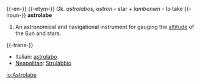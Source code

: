 {{-en-}}
{{-etym-}}
Gk. ''astrolabos'', ''astron'' - star + ''lambanien'' - to take 
{{-noun-}}
'''astrolabe'''
# An astronomical and navigational instrument for gauging the [[altitude]] of the Sun and stars.

{{-trans-}}
*Italian: [[astrolabo]]
*[[Neapolitan]]: [[Strulàbbio]]

[[io:Astrolabe]]